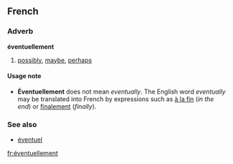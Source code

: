 ==French==
===Adverb===
'''éventuellement'''

#[[possibly]], [[maybe]], [[perhaps]]

<!-- this does not belong on this page
====Translation====
*English: [[possibly]], [[occasionally]] (this is an incorrect translation)
*German: [[eventuell]], [[vielleicht]], [[möglicherweise]]
-->

====Usage note====
*'''Éventuellement''' does not mean ''eventually''.  The English word ''eventually'' may be translated into French by expressions such as [[à la fin]] (''in the end'') or [[finalement]] (''finally'').

===See also===
*[[éventuel]]

[[fr:éventuellement]]